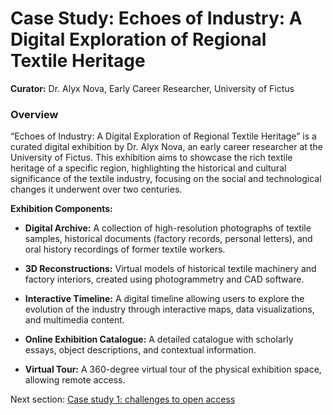 # Case Study: Echoes of Industry: A Digital Exploration of Regional Textile Heritage {#sec-cs1outline}

**Curator:** Dr. Alyx Nova, Early Career Researcher, University of Fictus

### Overview

"Echoes of Industry: A Digital Exploration of Regional Textile Heritage" is a curated digital exhibition by Dr. Alyx Nova, an early career researcher at the University of Fictus. This exhibition aims to showcase the rich textile heritage of a specific region, highlighting the historical and cultural significance of the textile industry, focusing on the social and technological changes it underwent over two centuries.

**Exhibition Components:**

-   **Digital Archive:** A collection of high-resolution photographs of textile samples, historical documents (factory records, personal letters), and oral history recordings of former textile workers.

-   **3D Reconstructions:** Virtual models of historical textile machinery and factory interiors, created using photogrammetry and CAD software.

-   **Interactive Timeline:** A digital timeline allowing users to explore the evolution of the industry through interactive maps, data visualizations, and multimedia content.

-   **Online Exhibition Catalogue:** A detailed catalogue with scholarly essays, object descriptions, and contextual information.

-   **Virtual Tour:** A 360-degree virtual tour of the physical exhibition space, allowing remote access.

Next section: [Case study 1: challenges to open access](case-study-1-challenges.qmd#sec-cs1challenges)